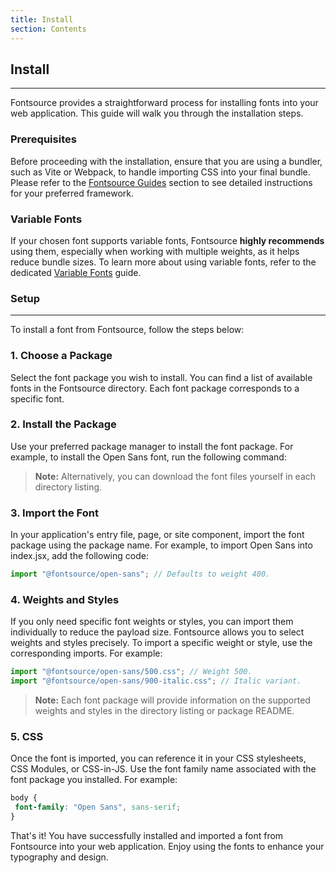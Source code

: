```yaml
---
title: Install
section: Contents
---
```


## Install

---

Fontsource provides a straightforward process for installing fonts into your web application. This guide will walk you through the installation steps.

### Prerequisites

Before proceeding with the installation, ensure that you are using a bundler, such as Vite or Webpack, to handle importing CSS into your final bundle. Please refer to the [Fontsource Guides](/docs/guides) section to see detailed instructions for your preferred framework.

### Variable Fonts

If your chosen font supports variable fonts, Fontsource **highly recommends** using them, especially when working with multiple weights, as it helps reduce bundle sizes. To learn more about using variable fonts, refer to the dedicated [Variable Fonts](/docs/getting-started/variable) guide.

### Setup

---

To install a font from Fontsource, follow the steps below:

### 1. Choose a Package

Select the font package you wish to install. You can find a list of available fonts in the Fontsource directory. Each font package corresponds to a specific font.

### 2. Install the Package

Use your preferred package manager to install the font package. For example, to install the Open Sans font, run the following command:

<PackageManagerCode cmd="@fontsource/open-sans" />

> **Note:** Alternatively, you can download the font files yourself in each directory listing.

### 3. Import the Font

In your application's entry file, page, or site component, import the font package using the package name. For example, to import Open Sans into index.jsx, add the following code:

```jsx
import "@fontsource/open-sans"; // Defaults to weight 400.
```

### 4. Weights and Styles

 If you only need specific font weights or styles, you can import them individually to reduce the payload size. Fontsource allows you to select weights and styles precisely. To import a specific weight or style, use the corresponding imports. For example:

```jsx
import "@fontsource/open-sans/500.css"; // Weight 500.
import "@fontsource/open-sans/900-italic.css"; // Italic variant.
```

> **Note:** Each font package will provide information on the supported weights and styles in the directory listing or package README.

### 5. CSS

Once the font is imported, you can reference it in your CSS stylesheets, CSS Modules, or CSS-in-JS. Use the font family name associated with the font package you installed. For example:

```css
body {
 font-family: "Open Sans", sans-serif;
}
```

That's it! You have successfully installed and imported a font from Fontsource into your web application. Enjoy using the fonts to enhance your typography and design.
